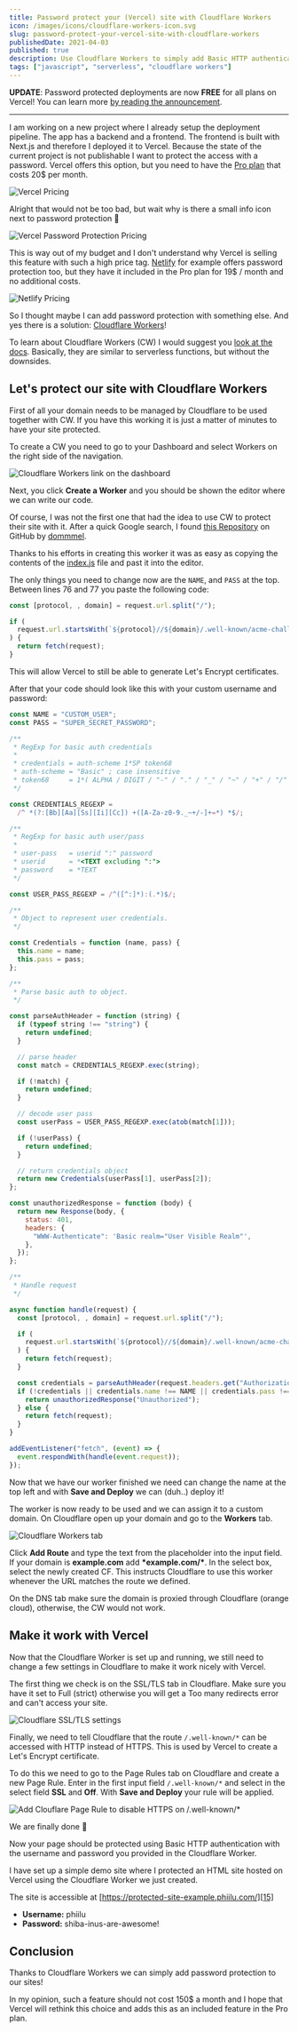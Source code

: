 ```yaml
---
title: Password protect your (Vercel) site with Cloudflare Workers
icon: /images/icons/cloudflare-workers-icon.svg
slug: password-protect-your-vercel-site-with-cloudflare-workers
publishedDate: 2021-04-03
published: true
description: Use Cloudflare Workers to simply add Basic HTTP authentication to any of your websites even if they are hosted on a service like Vercel or Netlify.
tags: ["javascript", "serverless", "cloudflare workers"]
---
```


**UPDATE**: Password protected deployments are now **FREE** for all plans on Vercel! You can learn more [by reading the announcement](https://vercel.com/blog/security-controls-protected-preview-deployments-passwords).

---

I am working on a new project where I already setup the deployment pipeline. The app has a backend and a frontend. The frontend is built with Next.js and therefore I deployed it to Vercel. Because the state of the current project is not publishable I want to protect the access with a password. Vercel offers this option, but you need to have the [Pro plan][1] that costs 20$ per month.

![Vercel Pricing][2]

Alright that would not be too bad, but wait why is there a small info icon next to password protection 🤔

![Vercel Password Protection Pricing][3]

This is way out of my budget and I don't understand why Vercel is selling this feature with such a high price tag. [Netlify][4] for example offers password protection too, but they have it included in the Pro plan for 19$ / month and no additional costs.

![Netlify Pricing][5]

So I thought maybe I can add password protection with something else. And yes there is a solution: [Cloudflare Workers][6]!

To learn about Cloudflare Workers (CW) I would suggest you [look at the docs][7]. Basically, they are similar to serverless functions, but without the downsides.

## Let's protect our site with Cloudflare Workers

First of all your domain needs to be managed by Cloudflare to be used together with CW. If you have this working it is just a matter of minutes to have your site protected.

To create a CW you need to go to your Dashboard and select Workers on the right side of the navigation.

![Cloudflare Workers link on the dashboard][8]

Next, you click **Create a Worker** and you should be shown the editor where we can write our code.

Of course, I was not the first one that had the idea to use CW to protect their site with it. After a quick Google search, I found [this Repository][9] on GitHub by [dommmel][10].

Thanks to his efforts in creating this worker it was as easy as copying the contents of the [index.js][11] file and past it into the editor.

The only things you need to change now are the `NAME`, and `PASS` at the top. Between lines 76 and 77 you paste the following code:

```js
const [protocol, , domain] = request.url.split("/");

if (
  request.url.startsWith(`${protocol}//${domain}/.well-known/acme-challenge`)
) {
  return fetch(request);
}
```

This will allow Vercel to still be able to generate Let's Encrypt certificates.

After that your code should look like this with your custom username and password:

```js
const NAME = "CUSTOM_USER";
const PASS = "SUPER_SECRET_PASSWORD";

/**
 * RegExp for basic auth credentials
 *
 * credentials = auth-scheme 1*SP token68
 * auth-scheme = "Basic" ; case insensitive
 * token68     = 1*( ALPHA / DIGIT / "-" / "." / "_" / "~" / "+" / "/" ) *"="
 */

const CREDENTIALS_REGEXP =
  /^ *(?:[Bb][Aa][Ss][Ii][Cc]) +([A-Za-z0-9._~+/-]+=*) *$/;

/**
 * RegExp for basic auth user/pass
 *
 * user-pass   = userid ":" password
 * userid      = *<TEXT excluding ":">
 * password    = *TEXT
 */

const USER_PASS_REGEXP = /^([^:]*):(.*)$/;

/**
 * Object to represent user credentials.
 */

const Credentials = function (name, pass) {
  this.name = name;
  this.pass = pass;
};

/**
 * Parse basic auth to object.
 */

const parseAuthHeader = function (string) {
  if (typeof string !== "string") {
    return undefined;
  }

  // parse header
  const match = CREDENTIALS_REGEXP.exec(string);

  if (!match) {
    return undefined;
  }

  // decode user pass
  const userPass = USER_PASS_REGEXP.exec(atob(match[1]));

  if (!userPass) {
    return undefined;
  }

  // return credentials object
  return new Credentials(userPass[1], userPass[2]);
};

const unauthorizedResponse = function (body) {
  return new Response(body, {
    status: 401,
    headers: {
      "WWW-Authenticate": 'Basic realm="User Visible Realm"',
    },
  });
};

/**
 * Handle request
 */

async function handle(request) {
  const [protocol, , domain] = request.url.split("/");

  if (
    request.url.startsWith(`${protocol}//${domain}/.well-known/acme-challenge`)
  ) {
    return fetch(request);
  }

  const credentials = parseAuthHeader(request.headers.get("Authorization"));
  if (!credentials || credentials.name !== NAME || credentials.pass !== PASS) {
    return unauthorizedResponse("Unauthorized");
  } else {
    return fetch(request);
  }
}

addEventListener("fetch", (event) => {
  event.respondWith(handle(event.request));
});
```

Now that we have our worker finished we need can change the name at the top left and with **Save and Deploy** we can (duh..) deploy it!

The worker is now ready to be used and we can assign it to a custom domain. On Cloudflare open up your domain and go to the **Workers** tab.

![Cloudflare Workers tab][12]

Click **Add Route** and type the text from the placeholder into the input field. If your domain is **example.com** add **\*example.com/\***. In the select box, select the newly created CF. This instructs Cloudflare to use this worker whenever the URL matches the route we defined.

On the DNS tab make sure the domain is proxied through Cloudflare (orange cloud), otherwise, the CW would not work.

## Make it work with Vercel

Now that the Cloudflare Worker is set up and running, we still need to change a few settings in Cloudflare to make it work nicely with Vercel.

The first thing we check is on the SSL/TLS tab in Cloudflare. Make sure you have it set to Full (strict) otherwise you will get a Too many redirects error and can't access your site.

![Cloudflare SSL/TLS settings][13]

Finally, we need to tell Cloudflare that the route `/.well-known/*` can be accessed with HTTP instead of HTTPS. This is used by Vercel to create a Let's Encrypt certificate.

To do this we need to go to the Page Rules tab on Cloudflare and create a new Page Rule. Enter in the first input field `/.well-known/*` and select in the select field **SSL** and **Off**. With **Save and Deploy** your rule will be applied.

![Add Clouflare Page Rule to disable HTTPS on /.well-known/*][14]

We are finally done 🥳

Now your page should be protected using Basic HTTP authentication with the username and password you provided in the Cloudflare Worker.

I have set up a simple demo site where I protected an HTML site hosted on Vercel using the Cloudflare Worker we just created.

The site is accessible at [https://protected-site-example.phiilu.com/][15]

- **Username:** phiilu
- **Password:** shiba-inus-are-awesome!

## Conclusion

Thanks to Cloudflare Workers we can simply add password protection to our sites!

In my opinion, such a feature should not cost 150$ a month and I hope that Vercel will rethink this choice and adds this as an included feature in the Pro plan.

[1]: https://vercel.com/pricing
[2]: //images.ctfassets.net/hb3id6ag4raq/3fYxWe5RzX2KHSL4vo7Lqn/c09901d7aef8eb145e5237b6af5b4565/vercel-pricing.PNG
[3]: //images.ctfassets.net/hb3id6ag4raq/5D0fG4zITfhW8ghDx0ZRfF/114c0e1b204bf3c162493029dae35688/image.png
[4]: https://www.netlify.com/pricing/
[5]: //images.ctfassets.net/hb3id6ag4raq/4bJ14YC17Dn3wH4zyJfeH5/d09699a0085da767fb0120b5879677a3/image.png
[6]: https://workers.cloudflare.com/
[7]: https://developers.cloudflare.com/workers/learning/how-workers-works
[8]: //images.ctfassets.net/hb3id6ag4raq/3OyQLbr0yWASuF6FpBg2Vk/565b2c0e431a05d1d88fb87ec40cf0bc/image.png
[9]: https://github.com/dommmel/cloudflare-workers-basic-auth
[10]: https://github.com/dommmel
[11]: https://github.com/dommmel/cloudflare-workers-basic-auth/blob/master/index.js
[12]: //images.ctfassets.net/hb3id6ag4raq/41wQSOoekb4p3rvE3oiCKw/8d172776dee9b93f59f1b5b00493a9dd/image.png
[13]: //images.ctfassets.net/hb3id6ag4raq/1iGsTxhWJepVcnbfZgHBTb/8d1897b3f340442d14aa65b79a20f326/image.png
[14]: //images.ctfassets.net/hb3id6ag4raq/3JKJsP2UVwphJFdnemByuO/b21aaa313fce97832458e74adbf93488/image.png
[15]: https://protected-site-example.phiilu.com/
